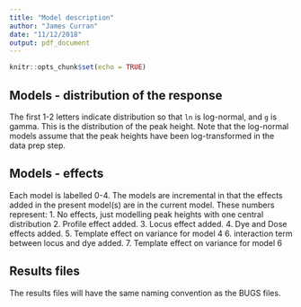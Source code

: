 ```yaml
---
title: "Model description"
author: "James Curran"
date: "11/12/2018"
output: pdf_document
---
```


```r
knitr::opts_chunk$set(echo = TRUE)
```

## Models - distribution of the response
The first 1-2 letters indicate distribution so that `ln` is log-normal, and `g` is gamma. This is the distribution of the peak height. Note that the log-normal models assume that the peak heights have been log-transformed in the data prep step.

## Models - effects
Each model is labelled 0-4. The models are incremental in that the effects added in the present model(s) are in the current model. These numbers represent:
    1.  No effects, just modelling peak heights with one central distribution
    2.  Profile effect added.
    3.  Locus effect added.
    4.  Dye and Dose effects added.
    5.  Template effect on variance for model 4
    6.  interaction term between locus and dye added.
    7.  Template effect on variance for model 6


## Results files

The results files will have the same naming convention as the BUGS files.